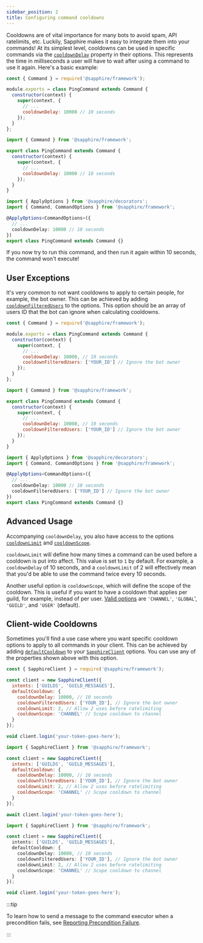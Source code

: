 ```yaml
---
sidebar_position: 2
title: Configuring command cooldowns
---
```



Cooldowns are of vital importance for many bots to avoid spam, API ratelimits, etc.
Luckily, Sapphire makes it easy to integrate them into your commands! At its simplest level,
cooldowns can be used in specific commands via the [`cooldownDelay`][cooldownDelay] property in their options.
This represents the time in milliseconds a user will have to wait after using a command to use it again. Here's a basic example:

<Tabs groupId="language-choice">
<TabItem value="javascript" label="JavaScript" default>

```javascript {7}
const { Command } = require('@sapphire/framework');

module.exports = class PingCommand extends Command {
  constructor(context) {
    super(context, {
      // ...
      cooldownDelay: 10000 // 10 seconds
    });
  }
};
```

</TabItem>
<TabItem value="ESM" label="ESM">

```javascript {7}
import { Command } from '@sapphire/framework';

export class PingCommand extends Command {
  constructor(context) {
    super(context, {
      // ...
      cooldownDelay: 10000 // 10 seconds
    });
  }
}
```

</TabItem>
<TabItem value="typescript" label="TypeScript">

```typescript {6}
import { ApplyOptions } from '@sapphire/decorators';
import { Command, CommandOptions } from '@sapphire/framework';

@ApplyOptions<CommandOptions>({
  // ...
  cooldownDelay: 10000 // 10 seconds
})
export class PingCommand extends Command {}
```

</TabItem>
</Tabs>

If you now try to run this command, and then run it again within 10 seconds, the command won't execute!

## User Exceptions

It's very common to not want cooldowns to apply to certain people, for example, the bot owner.
This can be achieved by adding [`cooldownFilteredUsers`][cooldownFilteredUsers] to the options.
This option should be an array of users ID that the bot can ignore when calculating cooldowns.

<Tabs groupId="language-choice">
<TabItem value="javascript" label="JavaScript" default>

```javascript {8}
const { Command } = require('@sapphire/framework');

module.exports = class PingCommand extends Command {
  constructor(context) {
    super(context, {
      // ...
      cooldownDelay: 10000, // 10 seconds
      cooldownFilteredUsers: ['YOUR_ID'] // Ignore the bot owner
    });
  }
};
```

</TabItem>
<TabItem value="ESM" label="ESM">

```javascript {8}
import { Command } from '@sapphire/framework';

export class PingCommand extends Command {
  constructor(context) {
    super(context, {
      // ...
      cooldownDelay: 10000, // 10 seconds
      cooldownFilteredUsers: ['YOUR_ID'] // Ignore the bot owner
    });
  }
}
```

</TabItem>
<TabItem value="typescript" label="TypeScript">

```typescript {7}
import { ApplyOptions } from '@sapphire/decorators';
import { Command, CommandOptions } from '@sapphire/framework';

@ApplyOptions<CommandOptions>({
  // ...
  cooldownDelay: 10000 // 10 seconds
  cooldownFilteredUsers: ['YOUR_ID'] // Ignore the bot owner
})
export class PingCommand extends Command {}
```

</TabItem>
</Tabs>

## Advanced Usage

Accompanying `cooldownDelay`, you also have access to the options
[`cooldownLimit`](cooldownLimit) and [`cooldownScope`](cooldownScope).

`cooldownLimit` will define how many times a
command can be used before a cooldown is put into affect. This value is set to `1` by default.
For example, a `cooldownDelay` of 10 seconds, and a `cooldownLimit` of 2 will effectively mean that you'd be able to
use the command twice every 10 seconds.

Another useful option is `cooldownScope`, which will define the scope of the cooldown. This is useful if you want to have
a cooldown that applies per guild, for example, instead of per user. [Valid options](scopes) are `'CHANNEL'`, `'GLOBAL`',
`'GUILD'`, and `'USER'` (default).

## Client-wide Cooldowns

Sometimes you'll find a use case where you want specific cooldown
options to apply to all commands in your client. This can be achieved by adding [`defaultCooldown`][defaultCooldown] to
your [`SapphireClient`][sapphire] options. You can use any of the properties shown above with this option.

<Tabs groupId="language-choice">
<TabItem value="javascript" label="JavaScript" default>

```javascript {5-10}
const { SapphireClient } = require('@sapphire/framework');

const client = new SapphireClient({ 
  intents: ['GUILDS', 'GUILD_MESSAGES'], 
  defaultCooldown: {
    cooldownDelay: 10000, // 10 seconds
    cooldownFilteredUsers: ['YOUR_ID'], // Ignore the bot owner
    cooldownLimit: 2, // Allow 2 uses before ratelimiting
    cooldownScope: 'CHANNEL' // Scope cooldown to channel
  }
});

void client.login('your-token-goes-here');
```

</TabItem>
<TabItem value="ESM" label="ESM">

```javascript {5-10}
import { SapphireClient } from '@sapphire/framework';

const client = new SapphireClient({ 
  intents: ['GUILDS', 'GUILD_MESSAGES'], 
  defaultCooldown: {
    cooldownDelay: 10000, // 10 seconds
    cooldownFilteredUsers: ['YOUR_ID'], // Ignore the bot owner
    cooldownLimit: 2, // Allow 2 uses before ratelimiting
    cooldownScope: 'CHANNEL' // Scope cooldown to channel
  }
});

await client.login('your-token-goes-here');
```

</TabItem>
<TabItem value="typescript" label="TypeScript">

```typescript {5-10}
import { SapphireClient } from '@sapphire/framework';

const client = new SapphireClient({ 
  intents: ['GUILDS', 'GUILD_MESSAGES'], 
  defaultCooldown: {
    cooldownDelay: 10000, // 10 seconds
    cooldownFilteredUsers: ['YOUR_ID'], // Ignore the bot owner
    cooldownLimit: 2, // Allow 2 uses before ratelimiting
    cooldownScope: 'CHANNEL' // Scope cooldown to channel
  }
});

void client.login('your-token-goes-here');
```

</TabItem>
</Tabs>

:::tip

To learn how to send a message to the command executor when a precondition fails, see [Reporting Precondition Failure][reporting-precondition-failure].

:::

[cooldownDelay]: ../../Documentation/api-framework/interfaces/CommandOptions#cooldowndelay
[cooldownFilteredUsers]: ../../Documentation/api-framework/interfaces/CommandOptions#cooldownfilteredusers
[cooldownLimit]: ../../Documentation/api-framework/interfaces/CommandOptions#cooldownlimit
[defaultCooldown]: ../../Documentation/api-framework/interfaces/SapphireClientOptions#defaultcooldown
[sapphire]: ../../Documentation/api-framework/classes/SapphireClient
[scopes]: ../../Documentation/api-framework/enums/BucketScope
[reporting-precondition-failure]: ./reporting-precondition-failure